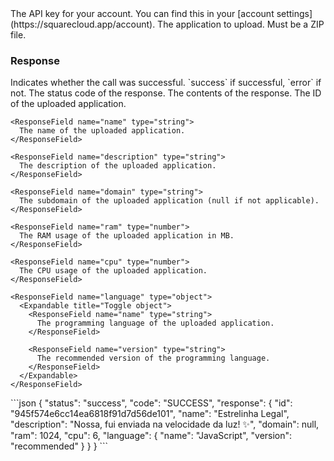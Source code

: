 <ParamField header="Authorization" type="string" placeholder="API KEY" required>
  The API key for your account. You can find this in your [account settings](https://squarecloud.app/account).
</ParamField>

<ParamField body="file" type="file" placeholder="application.zip" required>
  The application to upload. Must be a ZIP file.
</ParamField>

### Response

<ResponseField name="status" type="string">
  Indicates whether the call was successful. `success` if successful, `error` if not.
</ResponseField>

<ResponseField name="code" type="string">
  The status code of the response.
</ResponseField>

<ResponseField name="response" type="object">
  The contents of the response.

  <Expandable title="Toggle object">
    <ResponseField name="id" type="string">
      The ID of the uploaded application.
    </ResponseField>

    <ResponseField name="name" type="string">
      The name of the uploaded application.
    </ResponseField>

    <ResponseField name="description" type="string">
      The description of the uploaded application.
    </ResponseField>

    <ResponseField name="domain" type="string">
      The subdomain of the uploaded application (null if not applicable).
    </ResponseField>

    <ResponseField name="ram" type="number">
      The RAM usage of the uploaded application in MB.
    </ResponseField>

    <ResponseField name="cpu" type="number">
      The CPU usage of the uploaded application.
    </ResponseField>

    <ResponseField name="language" type="object">
      <Expandable title="Toggle object">
        <ResponseField name="name" type="string">
          The programming language of the uploaded application.
        </ResponseField>

        <ResponseField name="version" type="string">
          The recommended version of the programming language.
        </ResponseField>
      </Expandable>
    </ResponseField>
  </Expandable>
</ResponseField>

<ResponseExample>
  ```json
  {
      "status": "success",
      "code": "SUCCESS",
      "response": {
          "id": "945f574e6cc14ea6818f91d7d56de101",
          "name": "Estrelinha Legal",
          "description": "Nossa, fui enviada na velocidade da luz! ✨",
          "domain": null,
          "ram": 1024,
          "cpu": 6,
          "language": {
              "name": "JavaScript",
              "version": "recommended"
          }
      }
  }
  ```
</ResponseExample>
